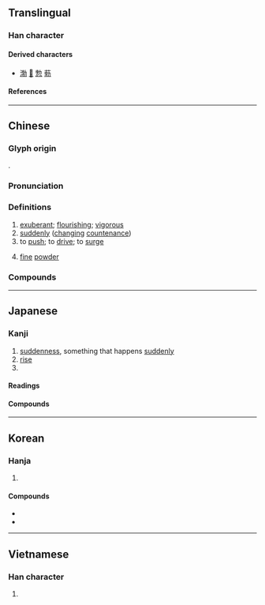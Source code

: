 {{also|艴}}
{{character info}}
==Translingual==

===Han character===
{{Han char|rn=19|rad=力|as=07|sn=9|four=44427|canj=JDKS|ids=⿰孛力}}

====Derived characters====
* [[渤]] [[𦂿]] [[愂]] [[葧]]

====References====
{{Han ref|kx=0147.270|dkj=02351|dj=0332.080|hdz=10370.150|uh=52C3}}

----

==Chinese==
{{zh-forms|ss=孛|alt=㪍,孛,渤,㔜,茀}}

===Glyph origin===
{{Han etym}}
{{Han compound|孛|力|ls=psc|c1=p|c2=s|t1=power}}.

===Pronunciation===
{{zh-pron
|m=bó
|m-s=bo2
|dg=
|c=but6
|c-t=bot5
|g=
|h=pfs=phut;gd=pud6
|j=beh5
|mb=bŏ̤
|md=buŏk
|mn=pu̍t
|mn-t=buag8/buêg8
|mn-t_note=buêg8 - Chaozhou
|w=5beq
|x=pu6
|mc=y
|oc=y
|ma=
|cat=v,a,adv
}}

===Definitions===
{{zh-hanzi}}

# [[exuberant]]; [[flourishing]]; [[vigorous]]
# [[suddenly]] ([[changing]] [[countenance]])
# to [[push]]; to [[drive]]; to [[surge]]
# {{lb|zh|obsolete}} [[fine]] [[powder]]

===Compounds===
{{zh-der|勃喇喇|勃發|勃朗特|勃然色變|勃騰|勃律|勃起|咆勃|勃極烈|勃勃|婦姑勃谿|勃浪鼓|勃谿|勃興|噴勃|勃窣|勃騰騰|勃朗峰|勃滃|勃然大怒|勃鬱|勃露斯|勃然|勃如|勃然變色|勃然作色|激勃素|朝氣勃勃|氣勃勃|生氣勃勃|朝氣蓬勃|生機勃勃|生氣蓬勃|牛溲馬勃|蓬勃|馬勃|鬱勃|苾勃|興致勃勃|馬勃牛溲|雄心勃勃|蓬蓬勃勃|英氣勃勃|蓊勃|興致勃發|野心勃勃|阿勃勒|勃朗運動|勃起功能障礙}}

----

==Japanese==

===Kanji===
{{ja-kanji|grade=|rs=力07}}

# [[suddenness]], something that happens [[suddenly]]
# [[rise]]
# {{short for|ja|勃牙利|tr=Burugaria|t=[[Bulgaria]]}}

====Readings====
{{ja-readings
|goon=ぼち<ぼち
|kanon=ほつ<ほつ
|kanyoon=ぼつ
|kun=おこ-る, た-つ, にわ-かに
|nanori=ひら, ひろ
}}

====Compounds====
{{col2-u|ja
|{{ja-r|勃%鬱|ぼつ%うつ}}
|{{ja-r|勃%焉|ぼつ%えん}}
|{{ja-r|勃%海|ぼっ%かい}}
|{{ja-r|勃%起|ぼっ%き}}
|{{ja-r|勃%興|ぼっ%こう}}
|{{ja-r|勃%爾|ぼつ%じ}}
|{{ja-r|勃%如|ぼつ%じょ}} ({{ja-r|孛%如|ぼつ%じょ|rom=-}})
|{{ja-r|勃%振|ぼっ%しん}}
|{{ja-r|勃%然|ぼつ%ぜん}}
|{{ja-r|勃%窣|ぼっ%そつ}}
|{{ja-r|勃%発|ぼっ%ぱつ}}
|{{ja-r|勃%勃|ぼつ%ぼつ}}
|{{ja-r|勃%乱|ぼつ%らん}}
|{{ja-r|鬱%勃|うつ%ぼつ}}
|{{ja-r|王%勃|おう%ぼつ}}
|{{ja-r|蓊%勃|おう%ぼつ}}
|{{ja-r|蓬%勃|ほう%ぼつ}}
}}

----

==Korean==

===Hanja===
{{ko-hanja|노하다|노할|발}}

# {{hanja form of|발|[[rise]]}}

====Compounds====
* {{ko-l|발발|[[breaking out]] [[suddenly]]|勃發}}
* {{ko-l|발기|勃起}}

----

==Vietnamese==

===Han character===
{{vi-readings|reading=[[bột]]|rs=力07}}

# {{rfdef|vi|sort=力07}}
